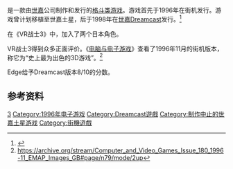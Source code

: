 {{NoteTA
| G1=Games
}}

{{vgname|VR战士3|ja=バーチャファイター3|en=Virtua Fighter 3|cn=VR战士3|hk=en|tw=VR快打3}}是一款由[[世嘉|世嘉]]公司制作和发行的[[格斗类游戏|格斗类游戏]]。游戏首先于1996年在街机发行。游戏曾计划移植至世嘉土星，后于1998年在[[世嘉|世嘉]][[Dreamcast|Dreamcast]]发行。<ref name="gamefaqs">{{cite web| url = http://www.gamefaqs.com/arcade/583649-virtua-fighter-3/data| title = Release information| publisher = [[GameFAQs|GameFAQs]]| date = | accessdate = 2016-01-09| language = en| archive-date = 2016-03-04| archive-url = https://web.archive.org/web/20160304210509/http://www.gamefaqs.com/arcade/583649-virtua-fighter-3/data}}</ref>

在《VR战士3》中，加入了两个日本角色。

VR战士3得到众多正面评价。《[[电脑与电子游戏|电脑与电子游戏]]》查看了1996年11月的街机版本，称它为“史上最为出色的3D游戏”。<ref>https://archive.org/stream/Computer_and_Video_Games_Issue_180_1996-11_EMAP_Images_GB#page/n79/mode/2up</ref>

Edge给予Dreamcast版本8/10的分数。

== 参考资料 ==
{{Reflist}}

{{VR战士系列}}

{{DEFAULTSORT:Virtua Fighter 3}}
[[Category:VR战士系列|3]]
[[Category:1996年电子游戏|Category:1996年电子游戏]]
[[Category:Dreamcast遊戲|Category:Dreamcast遊戲]]
[[Category:制作中止的世嘉土星游戏|Category:制作中止的世嘉土星游戏]]
[[Category:街機遊戲|Category:街機遊戲]]

{{fighting-videogame-stub}}
{{sega-stub}}